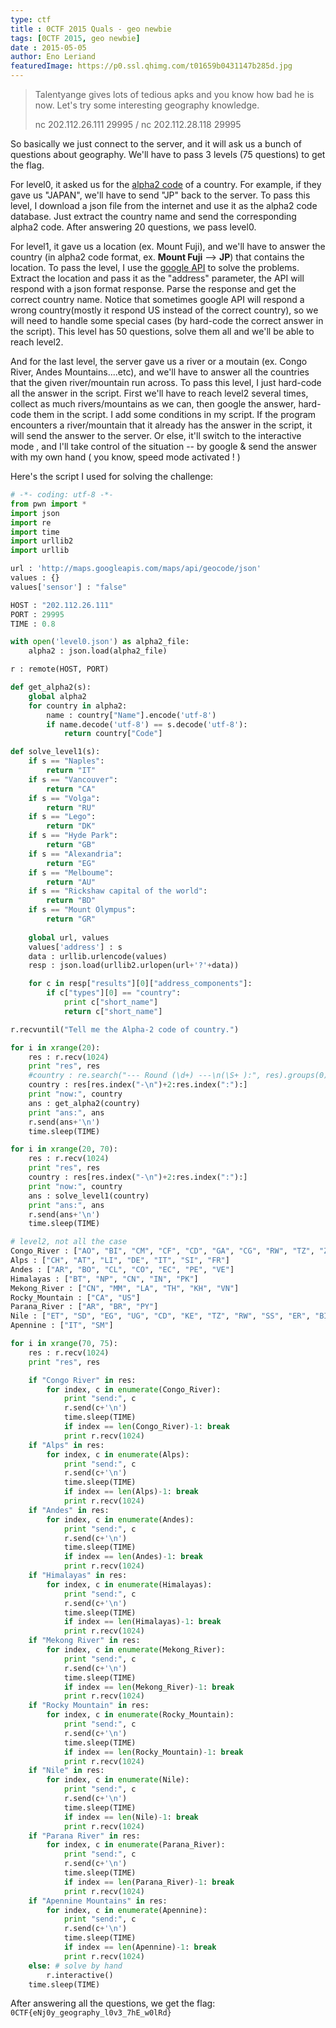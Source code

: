 ```yaml
---
type: ctf
title : 0CTF 2015 Quals - geo newbie
tags: [0CTF 2015, geo newbie]
date : 2015-05-05
author: Eno Leriand
featuredImage: https://p0.ssl.qhimg.com/t01659b0431147b285d.jpg
---
```


> Talentyange gives lots of tedious apks and you know how bad he is now. Let's try some interesting geography knowledge.
> 
>   nc 202.112.26.111  29995 /  nc 202.112.28.118 29995

So basically we just connect to the server, and it will ask us a bunch of questions about geography. We'll have to pass 3 levels (75 questions) to get the flag.  

For level0, it asked us for the [alpha2 code](http://en.wikipedia.org/wiki/ISO_3166-1_alpha-2) of a country. For example, if they gave us "JAPAN", we'll have to send "JP" back to the server. To pass this level, I download a json file from the internet and use it as the alpha2 code database. Just extract the country name and send the corresponding alpha2 code. After answering 20 questions, we pass level0.  

For level1, it gave us a location (ex. Mount Fuji), and we'll have to answer the country (in alpha2 code format, ex. **Mount Fuji** --> **JP**) that contains the location. To pass the level, I use the [google API](http://maps.googleapis.com/maps/api/geocode/json) to solve the problems. Extract the location and pass it as the "address" parameter, the API will respond with a json format response. Parse the response and get the correct country 
name. Notice that sometimes google API will respond a wrong country(mostly it respond US instead of the correct country), so we will need to handle some special cases (by hard-code the correct answer in the script). This level has 50 questions, solve them all and we'll be able to reach level2.

And for the last level, the server gave us a river or a moutain (ex. Congo River, Andes Mountains....etc), and we'll have to answer all the countries that the given river/mountain run across. To pass this level, I just hard-code all the answer in the script. First we'll have to reach level2 several times, collect as much rivers/mountains as we can, then google the answer, hard-code them in the script. I add some conditions in my script. If the program encounters a river/mountain that it already has the answer in the script, it will send the answer to the server. Or else, it'll switch to the interactive mode , and I'll take control of the situation -- by google & send the answer with my own hand ( you know, speed mode activated ! )

Here's the script I used for solving the challenge:

```python
# -*- coding: utf-8 -*-
from pwn import *
import json
import re
import time
import urllib2
import urllib

url : 'http://maps.googleapis.com/maps/api/geocode/json'
values : {}
values['sensor'] : "false"

HOST : "202.112.26.111"
PORT : 29995
TIME : 0.8

with open('level0.json') as alpha2_file:
    alpha2 : json.load(alpha2_file)

r : remote(HOST, PORT)

def get_alpha2(s):
    global alpha2
    for country in alpha2:
        name : country["Name"].encode('utf-8')
        if name.decode('utf-8') == s.decode('utf-8'):
            return country["Code"]  

def solve_level1(s):
	if s == "Naples":
		return "IT"
	if s == "Vancouver":
		return "CA"
	if s == "Volga":
		return "RU"
	if s == "Lego":
		return "DK"
	if s == "Hyde Park":
		return "GB"
	if s == "Alexandria":
		return "EG"
	if s == "Melboume":
		return "AU"
	if s == "Rickshaw capital of the world":
		return "BD"
	if s == "Mount Olympus":
		return "GR"
		
	global url, values
	values['address'] : s
	data : urllib.urlencode(values)
	resp : json.load(urllib2.urlopen(url+'?'+data))

	for c in resp["results"][0]["address_components"]:
		if c["types"][0] == "country":
			print c["short_name"]
			return c["short_name"]

r.recvuntil("Tell me the Alpha-2 code of country.")

for i in xrange(20):
    res : r.recv(1024)
    print "res", res
    #country : re.search("--- Round (\d+) ---\n(\S+ ):", res).groups(0)[1]
    country : res[res.index("-\n")+2:res.index(":"):]
    print "now:", country
    ans : get_alpha2(country)
    print "ans:", ans
    r.send(ans+'\n')
    time.sleep(TIME)

for i in xrange(20, 70):
    res : r.recv(1024)
    print "res", res
    country : res[res.index("-\n")+2:res.index(":"):]
    print "now:", country
    ans : solve_level1(country)
    print "ans:", ans
    r.send(ans+'\n')
    time.sleep(TIME)

# level2, not all the case
Congo_River : ["AO", "BI", "CM", "CF", "CD", "GA", "CG", "RW", "TZ", "ZM"]
Alps : ["CH", "AT", "LI", "DE", "IT", "SI", "FR"]
Andes : ["AR", "BO", "CL", "CO", "EC", "PE", "VE"]
Himalayas : ["BT", "NP", "CN", "IN", "PK"]
Mekong_River : ["CN", "MM", "LA", "TH", "KH", "VN"]
Rocky_Mountain : ["CA", "US"]
Parana_River : ["AR", "BR", "PY"]
Nile : ["ET", "SD", "EG", "UG", "CD", "KE", "TZ", "RW", "SS", "ER", "BI"]
Apennine : ["IT", "SM"]

for i in xrange(70, 75):
	res : r.recv(1024)
	print "res", res

	if "Congo River" in res:
		for index, c in enumerate(Congo_River):
			print "send:", c
			r.send(c+'\n')
			time.sleep(TIME)
			if index == len(Congo_River)-1: break
			print r.recv(1024)
	if "Alps" in res:
		for index, c in enumerate(Alps):
			print "send:", c
			r.send(c+'\n')
			time.sleep(TIME)
			if index == len(Alps)-1: break
			print r.recv(1024)
	if "Andes" in res:
		for index, c in enumerate(Andes):
			print "send:", c
			r.send(c+'\n')
			time.sleep(TIME)
			if index == len(Andes)-1: break
			print r.recv(1024)
	if "Himalayas" in res:
		for index, c in enumerate(Himalayas):
			print "send:", c
			r.send(c+'\n')
			time.sleep(TIME)
			if index == len(Himalayas)-1: break
			print r.recv(1024)
	if "Mekong River" in res:
		for index, c in enumerate(Mekong_River):
			print "send:", c
			r.send(c+'\n')
			time.sleep(TIME)
			if index == len(Mekong_River)-1: break
			print r.recv(1024)
	if "Rocky Mountain" in res:
		for index, c in enumerate(Rocky_Mountain):
			print "send:", c
			r.send(c+'\n')
			time.sleep(TIME)
			if index == len(Rocky_Mountain)-1: break
			print r.recv(1024)
	if "Nile" in res:
		for index, c in enumerate(Nile):
			print "send:", c
			r.send(c+'\n')
			time.sleep(TIME)
			if index == len(Nile)-1: break
			print r.recv(1024)
	if "Parana River" in res:
		for index, c in enumerate(Parana_River):
			print "send:", c
			r.send(c+'\n')
			time.sleep(TIME)
			if index == len(Parana_River)-1: break
			print r.recv(1024)
	if "Apennine Mountains" in res:
		for index, c in enumerate(Apennine):
			print "send:", c
			r.send(c+'\n')
			time.sleep(TIME)
			if index == len(Apennine)-1: break
			print r.recv(1024)
	else: # solve by hand
		r.interactive()
	time.sleep(TIME)
```

After answering all the questions, we get the flag: `0CTF{eNj0y_geography_l0v3_7hE_w0lRd}`
